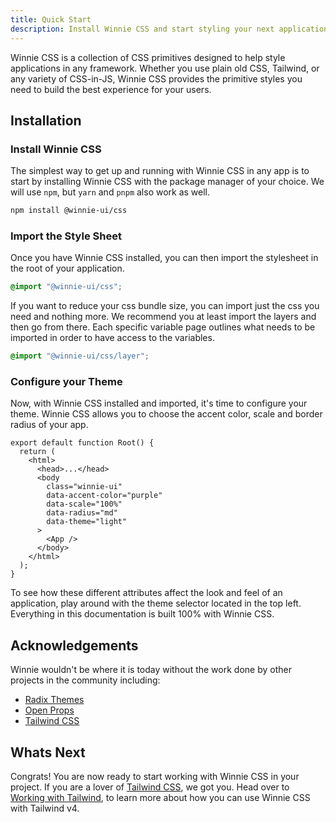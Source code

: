 ```yaml
---
title: Quick Start
description: Install Winnie CSS and start styling your next application in minutes.
---
```




Winnie CSS is a collection of CSS primitives designed to help style applications in any framework. Whether you use plain old CSS, Tailwind, or any variety of CSS-in-JS, Winnie CSS provides the primitive styles you need to build the best experience for your users.

## Installation

### Install Winnie CSS

The simplest way to get up and running with Winnie CSS in any app is to start by installing Winnie CSS with the package manager of your choice. We will use `npm`, but `yarn` and `pnpm` also work as well.

```bash
npm install @winnie-ui/css
```

### Import the Style Sheet

Once you have Winnie CSS installed, you can then import the stylesheet in the root of your application.

```css title="global.css"
@import "@winnie-ui/css";
```

If you want to reduce your css bundle size, you can import just the css you need and nothing more. We recommend you at least import the layers and then go from there. Each specific variable page outlines what needs to be imported in order to have access to the variables.

```css title="global.css"
@import "@winnie-ui/css/layer";
```

### Configure your Theme

Now, with Winnie CSS installed and imported, it's time to configure your theme. Winnie CSS allows you to choose the accent color, scale and border radius of your app.

```tsx title="root.tsx" {6-10}
export default function Root() {
  return (
    <html>
      <head>...</head>
      <body
        class="winnie-ui"
        data-accent-color="purple"
        data-scale="100%"
        data-radius="md"
        data-theme="light"
      >
        <App />
      </body>
    </html>
  );
}
```

To see how these different attributes affect the look and feel of an application, play around with the theme selector located in the top left. Everything in this documentation is built 100% with Winnie CSS.

## Acknowledgements

Winnie wouldn't be where it is today without the work done by other projects in the community including:

- [Radix Themes](https://www.radix-ui.com/)
- [Open Props](https://github.com/argyleink/open-props)
- [Tailwind CSS](https://tailwindcss.com/)

## Whats Next

Congrats! You are now ready to start working with Winnie CSS in your project. If you are a lover of [Tailwind CSS](https://tailwindcss.com/), we got you. Head over to [Working with Tailwind](/css/docs/working-with-tailwind), to learn more about how you can use Winnie CSS with Tailwind v4.

<WhatsNextCardGrid>
  <WhatsNextCard
    color="blue"
    title="Accent Color"
    description="Precision crafted colors that personalize your application."
    link="/css/docs/concepts/accent-color"
  >
    <SwatchBook />
  </WhatsNextCard>
  <WhatsNextCard
    color="purple"
    title="Layers"
    description="Control the cascade of Winnie CSS with layers."
    link="/css/docs/concepts/layers"
  >
    <Layers3 />
  </WhatsNextCard>
  <WhatsNextCard
    color="red"
    title="Radius"
    description="Adjust the feeling of your application is by changing the radius of corners."
    link="/css/docs/concepts/radius"
  >
    <Circle />
  </WhatsNextCard>
  <WhatsNextCard
    color="green"
    title="Scaling"
    description="Change the density of your application."
    link="/css/docs/concepts/scaling"
  >
    <Fullscreen />
  </WhatsNextCard>
</WhatsNextCardGrid>
